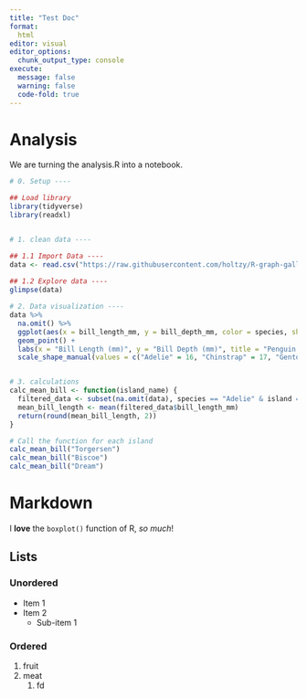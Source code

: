 ```yaml
---
title: "Test Doc"
format: 
  html
editor: visual
editor_options: 
  chunk_output_type: console
execute:
  message: false
  warning: false
  code-fold: true
---
```



# Analysis

We are turning the analysis.R into a notebook.

```r

# 0. Setup ----

## Load library
library(tidyverse)
library(readxl)


# 1. clean data ----

## 1.1 Import Data ----
data <- read.csv("https://raw.githubusercontent.com/holtzy/R-graph-gallery/master/DATA/data_2.csv")
 
## 1.2 Explore data ----
glimpse(data) 

# 2. Data visualization ----
data %>%
  na.omit() %>%
  ggplot(aes(x = bill_length_mm, y = bill_depth_mm, color = species, shape = species)) +
  geom_point() +
  labs(x = "Bill Length (mm)", y = "Bill Depth (mm)", title = "Penguin Bill Dimensions") +
  scale_shape_manual(values = c("Adelie" = 16, "Chinstrap" = 17, "Gentoo" = 18))


# 3. calculations
calc_mean_bill <- function(island_name) {
  filtered_data <- subset(na.omit(data), species == "Adelie" & island == island_name)
  mean_bill_length <- mean(filtered_data$bill_length_mm)
  return(round(mean_bill_length, 2))
}

# Call the function for each island
calc_mean_bill("Torgersen")
calc_mean_bill("Biscoe")
calc_mean_bill("Dream")


```


# Markdown

I __love__ the `boxplot()` function of R, *so much*!


## Lists

### Unordered

* Item 1 
* Item 2 
  * Sub-item 1
  
### Ordered

1. fruit
2. meat
   1. fd
   
   

